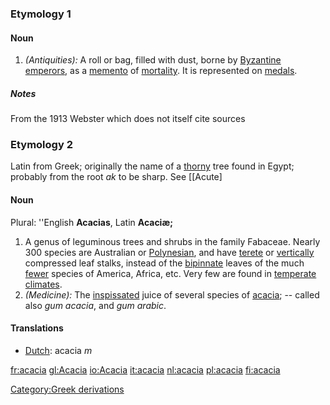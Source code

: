 ===Etymology 1===

====Noun====
#''(Antiquities):'' A roll or bag, filled with dust, borne by [[Byzantine]] [[emperors]], as a [[memento]] of [[mortality]]. It is represented on [[medals]].
=====Notes=====
From the 1913 Webster which does not itself cite sources

===Etymology 2===
Latin from Greek; originally the name of a [[thorny]] tree found in Egypt; probably from the root ''ak'' to be sharp. See [[Acute]
====Noun====
Plural: ''English '''Acacias''', Latin '''Acaciæ;'''
#A genus of leguminous trees and shrubs in the family Fabaceae. Nearly 300 species are Australian or [[Polynesian]], and have [[terete]] or [[vertically]] compressed leaf stalks, instead of the [[bipinnate]] leaves of the much [[fewer]] species of America, Africa, etc. Very few are found in [[temperate]] [[climates]].
#''(Medicine):'' The [[inspissated]] juice of several species of [[acacia]]; -- called also ''gum acacia'', and ''gum arabic''.

====Translations====
*[[Dutch]]: acacia ''m''

[[Category:Greek derivations]]

[[fr:acacia]]
[[gl:Acacia]]
[[io:Acacia]]
[[it:acacia]]
[[nl:acacia]]
[[pl:acacia]]
[[fi:acacia]]